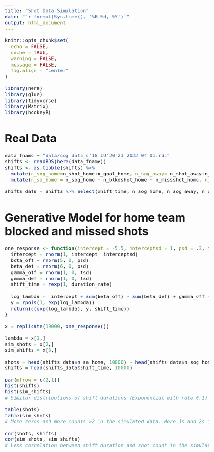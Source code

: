 ```yaml
---
title: "Shot Data Simulation"
date: "`r format(Sys.time(), '%B %d, %Y')`"
output: html_document
---
```


<style>
body{
    font-size: 14pt;
}
</style>

```r
knitr::opts_chunk$set(
  echo = FALSE,
  cache = TRUE,
  warning = FALSE,
  message = FALSE,
  fig.align = "center"
)

library(here)
library(glue)
library(tidyverse)
library(Matrix)
library(hockeyR)


```


# Real Data

```r
data_fname = "data/sog-data_s'18'19'20'21_2022-04-01.rds"
shifts <- readRDS(here(data_fname))
shifts <- as.tibble(shifts) %>%
  mutate(n_sog_home=n_shot_home+n_goal_home, n_sog_away= n_shot_away+n_goal_away, n_sog=n_sog_home+n_sog_away) %>%
  mutate(n_sa_home = n_sog_home + n_blkdshot_home + n_missshot_home, n_sa_away = n_sog_away + n_blkdshot_away + n_missshot_away, n_sa=n_sa_away+n_sa_home)

shifts_data = shifts %>% select(shift_time, n_sog_home, n_sog_away, n_sog, n_sa_home, n_sa_away, n_sa)
```


# Generative Model for home team blocked and missed shots 

```r

one_response <- function(intercept = -5.5, interceptsd = 1, psd = .3, tsd = .5,  duration_rate = .1) {
  intercept = rnorm(1, intercept, interceptsd)
  beta_off = rnorm(5, 0, psd)
  beta_def = rnorm(6, 0, psd)
  gamma_off = rnorm(1, 0, tsd)
  gamma_def = rnorm(1, 0, tsd)
  shift_time = rexp(1, duration_rate)
  
  log_lambda =  intercept + sum(beta_off) - sum(beta_def) + gamma_off - gamma_def + log(shift_time)
  y = rpois(1, exp(log_lambda))
  return(c(exp(log_lambda), y, shift_time))
}

x = replicate(10000, one_response())

lambda = x[1,]
sim_shots = x[2,]
sim_shifts = x[3,]

shots = head(shifts_data$n_sa_home, 10000) - head(shifts_data$n_sog_home, 10000)
shifts = head(shifts_data$shift_time, 10000)


```



```r
par(mfrow = c(2,1))
hist(shifts)
hist(sim_shifts)
# Similar distributions of shift durations (Exponential with rate 0.1)

table(shots)
table(sim_shots)
# More zeros and more counts >2 in the simulated data. More 1s and 2s in the real data 

cor(shots, shifts)
cor(sim_shots, sim_shifts)
# Less correlation between shift duration and shot count in the simulated data
```







